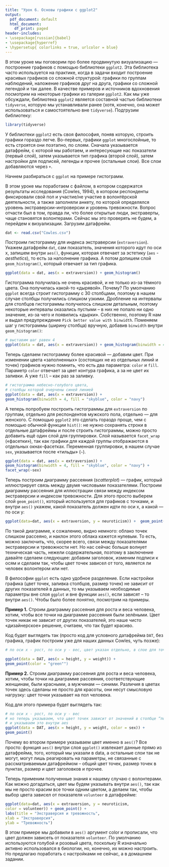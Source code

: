 ```yaml
---
title: "Урок 6. Основы графики с ggplot2"
output:
  pdf_document: default
  html_document:
    df_print: paged
header-includes:
- \usepackage[russian]{babel}
- \usepackage{hyperref}
- \hypersetup{ colorlinks = true, urlcolor = blue}
---
```


В этом уроке мы поговорим про более продвинутую визуализацию — построение графиков с помощью библиотеки `ggplot2`. Эта библиотека часто используется на практике, когда в задачи входит построение красивых графиков со сложной структурой: графики по группам наблюдений, наложение графиков друг на друга, графики со сложной легендой и так далее. В качестве примеров и источников вдохновения посмотрим на некоторые графики из галерии `ggplot2`.
Как мы уже обсуждали, библиотека `ggplot2` является составной частью библиотеки `tidyverse`, которую мы устанавливали ранее (хотя, конечно, она может использоваться и самостоятельно вне `tidyverse`).
Подгрузим библиотеку:

```r
library(tidyverse)
```

У библиотеки `ggplot2` есть своя философия, поняв которую, строить графики гораздо легче. Во-первых, графики `ggplot` многослойные, то есть строятся они поэтапно, по слоям. Сначала указывается датафрейм, с которой мы работаем, и интересующие нас показатели (первый слой), затем указывается тип графика (второй слой), затем настройки для подписей, легенды и прочее (остальные слои). Все слои добавляются через `+`. 

Начнем разбираться с `ggplot` на примере гистограмм. 

В этом уроке мы поработаем с файлом, в котором содержатся результаты исследования (Cowles, 1994), в котором респонденты фиксировали свой пол и участие/не участие в волонтёрской деятельности, а также заполняли анкету, по которой определялся уровень экстраверсии-интроверсии и уровень тревожности. Вопрос отчасти был в том, правда ли, что более открытые люди, экстраверты, чаще становятся волонтерами. Сейчас мы это проверять не будем, а перейдем к визуализации.
Загрузим датафрейм.

```r
dat <- read.csv("Cowles.csv")
```

Построим гистограмму для индекса экстраверсии (`extraversion`). Укажем датафрейм `dat`, сам показатель, значения которого идут по оси x, запишем внутри `aes()`, функции, которая отвечает за эстетику (`aes` - *aesthetics*), то есть за наполнение графика.  А потом допишем слой `geom_histogram()`, который отвечает за тип графика.

```r
ggplot(data = dat, aes(x = extraversion)) + geom_histogram()
```

Гистограмма получилась не очень красивой, и не только из-за тёмного цвета. Она получилась какой-то «дырявой». Почему? По умолчанию `ggplot` всегда строит гистограмму с 30 столбцами, поэтому в нашем случае столбцы получились слишком узкими. Дробление на интервалы для столбцов гистограммы получилось слишком детальным, поэтому некоторые интервалы оказались пустыми – в них не попало ни одно значение, из-за чего и появились «дырки». Собственно, поэтому R нам и выдал предупреждение `Pick better value with binwidth`. Поменяем шаг у гистограммы (ширину столбца) вручную, добавив `binwidth` внутри `geom_histogram()`:

```r
# выставим шаг равен 4
ggplot(data = dat, aes(x = extraversion)) + geom_histogram(binwidth = 4)
```

Теперь сделаем гистограмму более красивой — добавим цвет. При изменении цвета «заполненных» (состоящих не из отдельных линий и точек) графиков нужно помнить, что есть два параметра: `color` и `fill`. Параметр `color` отвечает за цвет контура графика, а за не цвет их заливки. А уже `fill` – как раз за заливку.

```r
# гистограмма небесно-голубого цвета,
# столбцы которой очерчены синей линией
ggplot(data = dat, aes(x = extraversion)) +
geom_histogram(binwidth = 4, fill = "skyblue", color = "navy")
```

А теперь попробуем построить гистограммы для `extraversion` по группам, отдельно для респондентов мужского пола, отдельно — для женского. С помощью `ggplot2` это сделать гораздо проще, чем с помощью обычной функции `hist()`: не нужно сохранять строки в отдельные датафреймы и после строить гистограммы, можно просто добавить ещё один слой для группировки. Слой называется `facet_wrap` («фасетки»), так как графики для каждой группы отображаются в отдельных окнах-фасетках. Переменная группировки, в нашем случае `sex`, указывается после «тильды» (`~`).

```r
ggplot(data = dat, aes(x = extraversion)) +
geom_histogram(binwidth = 4, fill = "skyblue", color = "navy") +
facet_wrap(~sex)
```

Теперь построим диаграмму рассеяния (*scatterplot*) — график, который иллюстрирует связь между двумя числовыми показателями. Построим диаграмму рассеяния для иллюстрации связи между индексом экстраверсии и индексом тревожности. Для этого просто выберем слой `geom_point()`, который используется для графиков с точками, и внутри `aes()` укажем, какой показатель должен идти по оси x, а какой — по оси y:

```r
ggplot(data=dat, aes(x = extraversion, y = neuroticism)) +  geom_point()
```

По такой диаграмме, к сожалению, видно немного: облако точек слишком рассеяно, и наклон этого облака кажется нулевым. То есть, можно заключить, что, скорее всего, связи между показателями экстраверсии и тревожности нет. Но нас сейчас больше волнует техническая часть, нежели содержательная, поэтому в заключение давайте сделаем следующее: добавим заголовок, изменим подписи к осям и сделаем так, чтобы цвет точек зависел от того, является ли человек волонтером или нет. 

В философии `ggplot` есть одно удобное разделение. Если настройки графика (цвет точек, заливка столбцов, размер точек) не зависит от других показателей в данных, то мы указываем необходимые параметры вне слоя `ggplot` и вне функции `aes()`, если зависят – то внутри `aes()`. Чтобы было более понятно, посмотрим на примеры.

**Пример 1.** Строим диаграмму рассеяния для роста и веса человека, хотим, чтобы все точки на диаграмме рассеяния были зелёными. Цвет точек никак не зависит от других показателей, это наше чисто «дизайнерское» решение, считаем, что так будет красиво.

Код будет выглядеть так (просто код для условного датафрейма `DAT`, без графика, график построим уже для наших данных Cowles, чуть позже):

```r
# по оси x - рост, по оси y - вес, цвет указан отдельно, в слое для точек

ggplot(data = DAT, aes(x = height, y = weight)) +
geom_point(color = "green"")
```

**Пример 2.** Строим диаграмму рассеяния для роста и веса человека, хотим, чтобы точки на диаграмме рассеяния, соответствующие женщинам, были красными, а мужчинам — синими. Различия в цветах точек здесь сделаны не просто для красоты, они несут смысловую нагрузку: цвет точки указывает на пол человека.

Код для этого примера будет выглядеть так:

```r
# по оси x - рост, по оси y - вес
# но теперь указываем, что цвет точек зависит от значений в столбце “пол”
# и указываем это внутри aes
ggplot(data = DAT, aes(x = height, y = weight, color = sex)) +
geom_point()
```

Почему во втором примере указываем цвет именно в `aes()`? Все просто: функция `aes()` внутри слоя `ggplot()` извлекает данные прямо из датафрейма, того, который мы указали в data, а  остальные слои так не могут, могут лишь реагировать на параметры, не связанные с рассматриваемым датафреймом – общий цвет точек, размер точек в пунктах, размер и цвет заголовков и прочее.

Теперь применим полученные знания к нашему случаю с волонтерами. Как можно догадаться, цвет мы будем указывать внутри `aes()`, так как мы не просто красим все точки одним цветом, а делаем так, чтобы выбор цвета зависел от показателя `volunteer` в датафрейме:

```r
ggplot(data=dat, aes(x = extraversion, y = neuroticism, 
color = volunteer)) + geom_point() + 
labs(title = "Экстраверсия и тревожность", 
xlab = "Экстраверсия", 
ylab = "Тревожность")
```

В этом примере мы добавили в `aes()` аргумент color и прописали, что цвет должен зависеть от показателя `volunteer`. По умолчанию используются голубой и розовый цвета, поскольку R изначально активно использовался в биологии, но, конечно, их можно настроить. Но предлагаю поработать с настройками не сейчас, а в домашнем задании. 